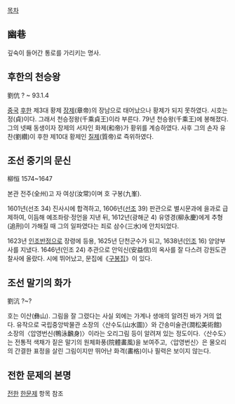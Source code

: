 [[목차]]

== 幽巷 ==
깊숙이 들어간 통로를 가리키는 명사.

== 후한의 천승왕 ==
劉伉
? ~ 93.1.4

[[중국]] [[후한]] 제3대 황제 [[장제]](章帝)의 장남으로 태어났으나 황제가 되지 못하였다. 시호는 정(貞)이다. 그래서 천승정왕(千乘貞王)이라 부른다. 79년 천승왕(千乘王)에 봉해졌다. 그의 넷째 동생이자 장제의 서자인 화제(和帝)가 황위를 계승하였다. 사후 그의 손자 유찬(劉纘)이 후한 제10대 황제인 [[질제]](質帝)로 즉위하였다.

== 조선 중기의 문신 ==
柳恒
1574~1647

본관 전주(全州)고 자 여상(汝常)이며 호 구봉(九峯). 

1601년(선조 34) 진사시에 합격하고, 1606년([[선조]] 39) 판관으로 별시문과에 을과로 급제하여, 이듬해 예조좌랑·정언을 지낸 뒤, 1612년(광해군 4) 유영경(柳永慶)에게 추형(追刑)이 가해질 때 그의 일파였다는 죄로 삼수(三水)에 안치되었다.

1623년 [[인조반정]]으로 장령에 등용, 1625년 단천군수가 되고, 1638년([[인조]] 16) 양양부사를 지냈다. 1646년(인조 24) 추관으로 안익신(安益信)의 옥사를 잘 다스려 강원도관찰사에 올랐다. 시에 뛰어났고, 문집에《[[구봉집]]》이 있다. 

== 조선 말기의 화가 ==
劉沆
?~?

호는 이산(彝山). 그림을 잘 그렸다는 사실 외에는 가계나 생애의 알려진 바가 거의 없다.
유작으로 국립중앙박물관 소장의〈산수도(山水圖)〉와 간송미술관(澗松美術館) 소장의〈압영번신(鴨泳飜身)〉이라는 오리그림 등이 알려져 있는 정도이다.〈산수도〉는 전통적 색채가 짙은 말기의 원체화풍(院體畵風)을 보여주고,〈압영번신〉은 물오리의 간결한 표정을 살린 그림이지만 뛰어난 화격(畵格)이나 필력은 보이지 않는다.

== 전한 문제의 본명 ==
[[전한]] [[한문제]] 항목 참조


